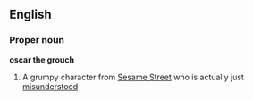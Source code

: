 ==English==
===Proper noun===
'''oscar the grouch'''
#  A grumpy character from [[Sesame Street]] who is actually just [[misunderstood]]